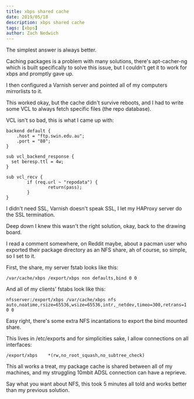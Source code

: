 ```yaml
---
title: xbps shared cache
date: 2019/05/18
description: xbps shared cache
tags: [xbps]
author: Zach Nedwich
---
```


The simplest answer is always better.

Caching packages is a problem with many solutions, there's apt-cacher-ng which is built specifically to solve this issue, but I couldn't get it to work for xbps and promptly gave up.

I then configured a Varnish server and pointed all of my computers mirrorlists to it.

This worked okay, but the cache didn't survive reboots, and I had to write some VCL to always fetch specific files (the repo database).

VCL isn't so bad, this is what I came up with:

```
backend default {
    .host = "ftp.swin.edu.au";
    .port = "80";
}

sub vcl_backend_response {
  set beresp.ttl = 4w;
}

sub vcl_recv {
        if (req.url ~ "repodata") {
                return(pass);
        }
}
```

I didn't need SSL, Varnish doesn't speak SSL, I let my HAProxy server do the SSL termination.

Deep down I knew this wasn't the right solution, okay, back to the drawing board.

I read a comment somewhere, on Reddit maybe, about a pacman user who exported their package directory as an NFS share, ah of course, so simple, so I set to it.

First, the share, my server fstab looks like this:

```
/var/cache/xbps /export/xbps non defaults,bind 0 0
```

And all of my clients' fstabs look like this:

```
nfsserver:/export/xbps /var/cache/xbps nfs auto,noatime,rsize=65536,wsize=65536,intr,_netdev,timeo=300,retrans=1 0 0
```

Easy right, there's some extra NFS incantations to export the bind mounted share.

This lives in /etc/exports and for simplicities sake, I allow connections on all interfaces:

```
/export/xbps    *(rw,no_root_squash,no_subtree_check)
```

This all works a treat, my package cache is shared between all of my machines, and my struggling 10mbit ADSL connection can have a reprieve.

Say what you want about NFS, this took 5 minutes all told and works better than my previous solution.
